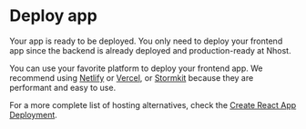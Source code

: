 # Deploy app

Your app is ready to be deployed. You only need to deploy your frontend app since the backend is already deployed and production-ready at Nhost.

You can use your favorite platform to deploy your frontend app. We recommend using [Netlify](https://netlify.com) or [Vercel](https://vercel.com), or [Stormkit](https://www.stormkit.io) because they are performant and easy to use.

For a more complete list of hosting alternatives, check the [Create React App Deployment](https://create-react-app.dev/docs/deployment/).
